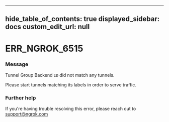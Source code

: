 
---
hide_table_of_contents: true
displayed_sidebar: docs
custom_edit_url: null
---


# ERR_NGROK_6515

### Message
Tunnel Group Backend `ID` did not match any tunnels.

Please start tunnels matching its labels in order to serve traffic.

### Further help
If you're having trouble resolving this error, please reach out to [support@ngrok.com](mailto:support@ngrok.com?subject=Help%20with%20ERR_NGROK_6515)


<ErrorDetails error='err_ngrok_6515' />
